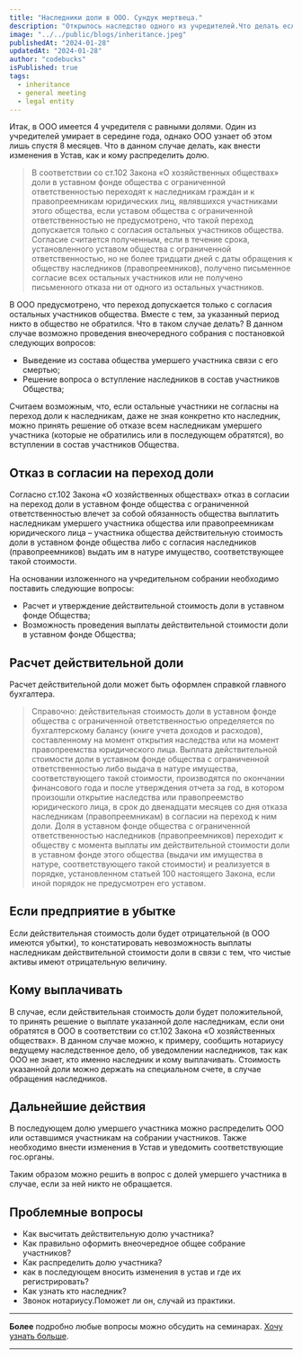 ```yaml
---
title: "Наследники доли в ООО. Сундук мертвеца."
description: "Открылось наследство одного из учредителей.Что делать если наследники не обращаются за долей.Как внести изменения в устав. Как выплатить действительную стоимость доли. Что делать если ООО имеет убыток"
image: "../../public/blogs/inheritance.jpeg"
publishedAt: "2024-01-28"
updatedAt: "2024-01-28"
author: "codebucks"
isPublished: true
tags:
  - inheritance
  - general meeting
  - legal entity
---
```


Итак, в ООО имеется 4 учредителя с равными долями. Один из учредителей умирает в середине года, однако ООО узнает об этом лишь спустя 8 месяцев. Что в данном случае делать, как внести изменения в Устав, как и кому распределить долю.

> В соответствии со ст.102 Закона «О хозяйственных обществах» доли
> в уставном фонде общества с ограниченной ответственностью переходят
> к наследникам граждан и к правопреемникам юридических лиц, являвшихся
> участниками этого общества, если уставом общества с ограниченной
> ответственностью не предусмотрено, что такой переход допускается только
> с согласия остальных участников общества. Согласие считается полученным, если
> в течение срока, установленного уставом общества с ограниченной ответственностью,
> но не более тридцати дней с даты обращения к обществу наследников (правопреемников),
> получено письменное согласие всех остальных участников или не получено письменного
> отказа ни от одного из остальных участников.

В ООО предусмотрено, что переход допускается только с согласия остальных участников общества.
Вместе с тем, за указанный период никто в общество не обратился. Что в таком случае делать?
В данном случае возможно проведения внеочередного собрания с постановкой следующих вопросов:

- Выведение из состава общества умершего участника связи с его смертью;
- Решение вопроса о вступление наследников в состав участников Общества;

Считаем возможным, что, если остальные участники не согласны на переход доли к наследникам, даже не зная конкретно кто наследник, можно принять решение об отказе всем наследникам умершего участника (которые не обратились или в последующем обратятся), во вступлении в состав участников Общества.

## Отказ в согласии на переход доли

Согласно ст.102 Закона «О хозяйственных обществах» отказ в согласии на переход доли в уставном фонде общества с ограниченной ответственностью влечет за собой обязанность общества выплатить наследникам умершего участника общества или правопреемникам юридического лица – участника общества действительную стоимость доли в уставном фонде общества либо с согласия наследников (правопреемников) выдать им в натуре имущество, соответствующее такой стоимости.

На основании изложенного на учредительном собрании необходимо поставить следующие вопросы:

- Расчет и утверждение действительной стоимость доли в уставном фонде Общества;
- Возможность проведения выплаты действительной стоимости доли в уставном фонде Общества;

## Расчет действительной доли

Расчет действительной доли может быть оформлен справкой главного бухгалтера.

> Справочно: действительная стоимость доли в уставном фонде общества с ограниченной ответственностью определяется по бухгалтерскому балансу (книге учета доходов и расходов), составленному на момент открытия наследства или на момент правопреемства юридического лица. Выплата действительной стоимости доли в уставном фонде общества с ограниченной ответственностью либо выдача в натуре имущества, соответствующего такой стоимости, производятся по окончании финансового года и после утверждения отчета за год, в котором произошли открытие наследства или правопреемство юридического лица, в срок до двенадцати месяцев со дня отказа наследникам (правопреемникам) в согласии на переход к ним доли. Доля в уставном фонде общества с ограниченной ответственностью наследников (правопреемников) переходит к обществу с момента выплаты им действительной стоимости доли в уставном фонде этого общества (выдачи им имущества в натуре, соответствующего такой стоимости) и реализуется в порядке, установленном статьей 100 настоящего Закона, если иной порядок не предусмотрен его уставом.

## Если предприятие в убытке

Если действительная стоимость доли будет отрицательной (в ООО имеются убытки), то констатировать невозможность выплаты наследникам действительной стоимости доли в связи с тем, что чистые активы имеют отрицательную величину.

## Кому выплачивать

В случае, если действительная стоимость доли будет положительной, то принять решение о выплате указанной доле наследникам, если они обратятся в ООО в соответствии со ст.102 Закона «О хозяйственных обществах». В данном случае можно, к примеру, сообщить нотариусу ведущему наследственное дело, об уведомлении наследников, так как ООО не знает, кто именно наследник и кому выплачивать. Стоимость указанной доли можно держать на специальном счете, в случае обращения наследников.

## Дальнейшие действия

В последующем долю умершего участника можно распределить ООО или оставшимся участникам на собрании участников.
Также необходимо внести изменения в Устав и уведомить соответствующие гос.органы.

Таким образом можно решить в вопрос с долей умершего участника в случае, если за ней никто не обращается.

## Проблемные вопросы

- Как высчитать действительную долю участника?
- Как правильно оформить внеочередное общее собрание участников?
- Как распределить долю участника?
- как в последующем вносить изменения в устав и где их регистрировать?
- Как узнать кто наследник?
- Звонок нотариусу.Поможет ли он, случай из практики.

---

**Более** подробно любые вопросы можно обсудить на семинарах. [Хочу узнать больше](../contact).

---
